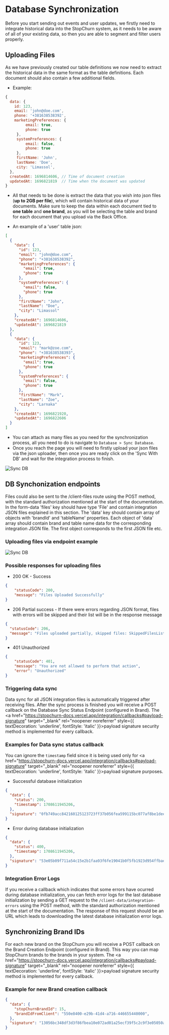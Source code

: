 # Database Synchronization

Before you start sending out events and user updates, we firstly need to integrate historical data into the StopChurn system,
as it needs to be aware of all of your existing data, so then you are able to segment and filter users properly.

## Uploading Files

As we have previously created our table definitions we now need to extract the historical data in the same format as the table definitions.
Each document should also contain a few additional fields.

- Example:

```js
{
  data: {
    id: 123,
    email: 'john@doe.com',
    phone: '+381638538392',
    marketingPreferences: {
         email: true,
         phone: true
     },
     systemPreferences: {
         email: false,
         phone: true
     },
     firstName: 'John',
     lastName: 'Doe',
     city: 'Limassol',
  },
  createdAt: 1696814606, // Time of document creation
  updatedAt: 1696821819  // Time when the document was updated
}
```

- All that needs to be done is extract the data that you wish into json files (**up to 2GB per file**), which will contain historical data of your documents.
  Make sure to keep the data within each document tied to **one table** and **one brand**,
  as you will be selecting the table and brand for each document that you upload via the Back Office.

- An example of a 'user' table json:

```json
[
  {
    "data": {
      "id": 123,
      "email": "john@doe.com",
      "phone": "+381638538392",
      "marketingPreferences": {
        "email": true,
        "phone": true
      },
      "systemPreferences": {
        "email": false,
        "phone": true
      },
      "firstName": "John",
      "lastName": "Doe",
      "city": "Limassol"
    },
    "createdAt": 1696814606,
    "updatedAt": 1696821819
  },
  {
    "data": {
      "id": 123,
      "email": "mark@zoe.com",
      "phone": "+381638538393",
      "marketingPreferences": {
        "email": true,
        "phone": true
      },
      "systemPreferences": {
        "email": false,
        "phone": true
      },
      "firstName": "Mark",
      "lastName": "Zoe",
      "city": "Larnaka"
    },
    "createdAt": 1696821920,
    "updatedAt": 1696822606
  }
]
```

- You can attach as many files as you need for the synchronization process, all you need to do is navigate to `Database > Sync Database`.
- Once you reach the page you will need to firstly upload your json files via the json uploader, then once you are ready click on the 'Sync With DB' and wait for the integration process to finish.

![Sync DB](images/database-sync.gif)

## DB Synchonization endpoints

Files could also be sent to the /client-files route using the POST method, with the standard authorization mentioned at the start of the documentation. 
In the form-data 'files' key should have type 'File' and contain integration JSON files explained in this section.
The 'data' key should contain array of objects with 'brandId' and 'tableName' properties. Each object of 'data' array should contain brand and table name data for the corresponding integration JSON file. The first object corresponds to the first JSON file etc. 

### Uploading files via endpoint example

![Sync DB](images/file-upload-example.png)


### Possible responses for uploading files
- 200 OK - Success
```json
{
    "statusCode": 200,
    "message": "Files Uploaded Successfully"
}
```

- 206 Partial success - If there were errors regarding JSON format, files with errors will be skipped and their list will be in the response message
```json
{
  "statusCode": 206,
  "message": "Files uploaded partially, skipped files: SkippedFilesList"
}
```

- 401 Unauthorized
```json
{
    "statusCode": 401,
    "message": "You are not allowed to perform that action",
    "error": "Unauthorized"
}
```

### Triggering data sync

Data sync for all JSON integration files is automatically triggered after receiving files. After the sync process is finished you will receive a POST callback on the Database Sync Status Endpoint (configured in Brand).
The <a href="https://stopchurn-docs.vercel.app/integration/callbacks#payload-signature" target="_blank" rel="noopener noreferrer" style={{ textDecoration: 'underline', fontStyle: 'italic' }}>payload signature</a> security method is implemented for every callback.

### Examples for Data sync status callback

You can ignore the `timestamp` field since it is being used only for <a href="https://stopchurn-docs.vercel.app/integration/callbacks#payload-signature" target="_blank" rel="noopener noreferrer" style={{ textDecoration: 'underline', fontStyle: 'italic' }}>payload signature</a> purposes.

- Successful database initialization

```json
{
  "data": {
    "status": 200,
    "timestamp": 1708611945206,
  },
  "signature": "0fb749acc842160125123723ff37b056fea599115bc077af8be1dee354db7aeafc3351ceb084ca30e2640257e0e8c370368a30d3aae2a3c88489039ed23709f7"
}

```

- Error during database initialization

```json
{
  "data": {
    "status": 400,
    "timestamp": 1708611945206,
  },
  "signature": "53e05b09f711a54c15e2b1faa93f6fe19041b0f5fb1923d954ffbae974b2339eb5e7e5a352c45f05a70344a0bc4dcf3eda3b604450d049bec6cf40f2bdcb188f"
}

```

### Integration Error Logs

If you receive a callback which indicates that some errors have ocurred during database initialization, you can fetch error logs for the last database initialization by sending a GET request to the `/client-data/integration-errors` using the POST method, with the standard authorization mentioned at the start of the documentation. The response of this request should be an URL which leads to downloading the latest database initialization error logs. 

## Synchronizing Brand IDs

For each new brand on the StopChurn you will receive a POST callback on the Brand Creation Endpoint (configured in Brand). This way you can map StopChurn brands to the brands in your system.
The <a href="https://stopchurn-docs.vercel.app/integration/callbacks#payload-signature" target="_blank" rel="noopener noreferrer" style={{ textDecoration: 'underline', fontStyle: 'italic' }}>payload signature</a> security method is implemented for every callback.

### Example for new Brand creation callback

```json
{
  "data": {
    "stopChurnBrandId": 15,
    "brandIdFromClient": "550e8400-e29b-41d4-a716-446655440000",
  },
  "signature": "13056bc348df3d3f86fbea10e072ad01a25ecf39f5c2c9f3e05050a1f851e0e6ae8ee4a9153980da3922ff1ca0d722c5c42d714bc7f823684a26469314860b36"
}

```
